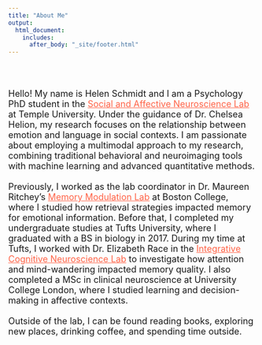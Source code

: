 ```yaml
---
title: "About Me"
output:
  html_document:
    includes:
      after_body: "_site/footer.html"
---
```

<br>

<font size="4"> 
\
Hello! My name is Helen Schmidt and I am a Psychology PhD student in the [Social and Affective Neuroscience Lab](https://sites.temple.edu/sanlab/){target="_blank" style="color:Tomato"} at Temple University. Under the guidance of Dr. Chelsea Helion, my research focuses on the relationship between emotion and language in social contexts. I am passionate about employing a multimodal approach to my research, combining traditional behavioral and neuroimaging tools with machine learning and advanced quantitative methods. 
\
\
Previously, I worked as the lab coordinator in Dr. Maureen Ritchey's [Memory Modulation Lab](http://www.thememolab.org/){target="_blank" style="color:Tomato"} at Boston College, where I studied how retrieval strategies impacted memory for emotional information. Before that, I completed my undergraduate studies at Tufts University, where I graduated with a BS in biology in 2017. During my time at Tufts, I worked with Dr. Elizabeth Race in the [Integrative Cognitive Neuroscience Lab](https://tuftsiconlab.weebly.com/){target="_blank" style="color:Tomato"} to investigate how attention and mind-wandering impacted memory quality. I also completed a MSc in clinical neuroscience at University College London, where I studied learning and decision-making in affective contexts. 
\
\
Outside of the lab, I can be found reading books, exploring new places, drinking coffee, and spending time outside.


</font>